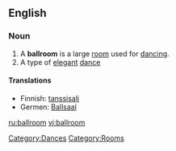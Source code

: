 ==English==
{{wikipedia}}
===Noun===
{{en-noun|pl=ballrooms}}

# A '''ballroom''' is a large [[room]] used for [[dance|dancing]].
# A type of [[elegant]] [[dance]]

====Translations====
*Finnish: [[tanssisali]]
*Germen: [[Ballsaal]]

[[Category:Dances]]
[[Category:Rooms]]

[[ru:ballroom]]
[[vi:ballroom]]